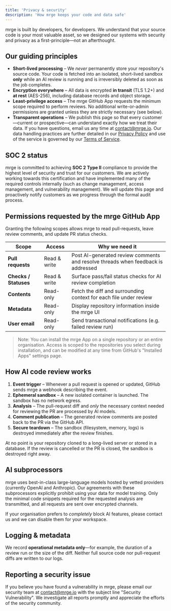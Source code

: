 ```yaml
---
title: 'Privacy & security'
description: 'How mrge keeps your code and data safe'
---
```


mrge is built by developers, for developers. We understand that your source code is your most valuable asset, so we designed our systems with security and privacy as a first-principle—not an afterthought.

## Our guiding principles

- **Short-lived processing** – We _never_ permanently store your repository's source code. Your code is fetched into an isolated, short-lived sandbox **only** while an AI review is running and is irreversibly deleted as soon as the job completes.
- **Encryption everywhere** – All data is encrypted **in transit** (TLS 1.2+) and **at rest** (AES-256), including database records and object storage.
- **Least-privilege access** – The mrge GitHub App requests the minimum scope required to perform reviews. No additional write-or-admin permissions are granted unless they are strictly necessary (see below).
- **Transparent operations** – We publish this page so that every customer—current or prospective—can understand exactly how we treat their data. If you have questions, email us any time at [contact@mrge.io](mailto:contact@mrge.io). Our data handling practices are further detailed in our [Privacy Policy](https://mrge.io/privacy) and use of the service is governed by our [Terms of Service](https://mrge.io/terms).

## SOC 2 status

mrge is committed to achieving **SOC 2 Type II** compliance to provide the highest level of security and trust for our customers. We are actively working towards this certification and have implemented many of the required controls internally (such as change management, access management, and vulnerability management). We will update this page and proactively notify customers as we progress through the formal audit process.

## Permissions requested by the mrge GitHub App

Granting the following scopes allows mrge to read pull-requests, leave review comments, and update PR status checks.

| Scope                 | Access       | Why we need it                                                                   |
| --------------------- | ------------ | -------------------------------------------------------------------------------- |
| **Pull requests**     | Read & write | Post AI-generated review comments and resolve threads when feedback is addressed |
| **Checks / Statuses** | Read & write | Surface pass/fail status checks for AI review completion                         |
| **Contents**          | Read-only    | Fetch the diff and surrounding context for each file under review                |
| **Metadata**          | Read-only    | Display repository information inside the mrge UI                                |
| **User email**        | Read-only    | Send transactional notifications (e.g. failed review run)                        |

> Note: You can install the mrge App on a single repository or an entire organisation. Access is scoped to the repositories you select during installation, and can be modified at any time from GitHub's "Installed Apps" settings page.

## How AI code review works

1. **Event trigger** – Whenever a pull request is opened or updated, GitHub sends mrge a webhook describing the event.
2. **Ephemeral sandbox** – A new isolated container is launched. The sandbox has no network egress.
3. **Analysis** – The pull-request diff and _only_ the necessary context needed for reviewing the PR are processed by AI models.
4. **Comment publication** – The generated review comments are posted back to the PR via the GitHub API.
5. **Secure teardown** – The sandbox (filesystem, memory, logs) is destroyed immediately after the review finishes.

At no point is your repository cloned to a long-lived server or stored in a database. If the review is cancelled or the PR is closed, the sandbox is destroyed right away.

## AI subprocessors

mrge uses best-in-class large-language models hosted by vetted providers (currently OpenAI and Anthropic). Our agreements with these subprocessors explicitly prohibit using your data for model training. Only the minimal code snippets required for the requested analysis are transmitted, and all requests are sent over encrypted channels.

If your organisation prefers to _completely_ block AI features, please contact us and we can disable them for your workspace.

## Logging & metadata

We record **operational metadata only**—for example, the duration of a review run or the size of the diff. Neither full source code nor pull-request diffs are written to our logs.

## Reporting a security issue

If you believe you have found a vulnerability in mrge, please email our security team at [contact@mrge.io](mailto:contact@mrge.io) with the subject line "Security Vulnerability". We investigate all reports promptly and appreciate the efforts of the security community.
